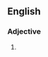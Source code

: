 {{also|hardwired|hard-wired}}

==English==

===Adjective===
{{en-adj}}

# {{alternative spelling of|hardwired|lang=en}}